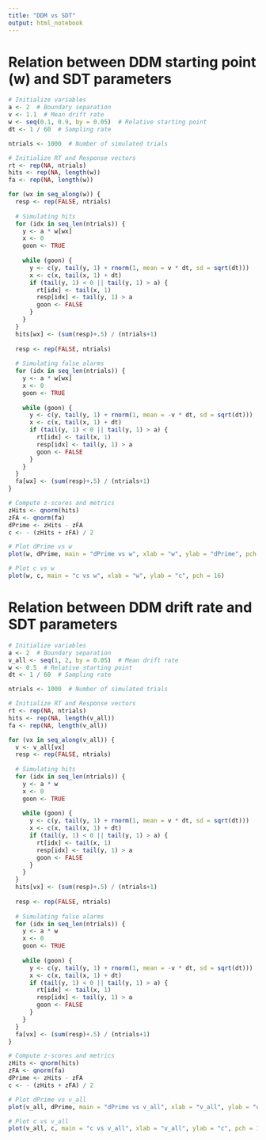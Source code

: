 ---
title: "DDM vs SDT"
output: html_notebook
---

# Relation between DDM starting point (w) and SDT parameters

```{r}
# Initialize variables
a <- 2  # Boundary separation
v <- 1.1  # Mean drift rate
w <- seq(0.1, 0.9, by = 0.05)  # Relative starting point
dt <- 1 / 60  # Sampling rate

ntrials <- 1000  # Number of simulated trials

# Initialize RT and Response vectors
rt <- rep(NA, ntrials)
hits <- rep(NA, length(w))
fa <- rep(NA, length(w))

for (wx in seq_along(w)) {
  resp <- rep(FALSE, ntrials)
  
  # Simulating hits
  for (idx in seq_len(ntrials)) {
    y <- a * w[wx]
    x <- 0
    goon <- TRUE
    
    while (goon) {
      y <- c(y, tail(y, 1) + rnorm(1, mean = v * dt, sd = sqrt(dt)))
      x <- c(x, tail(x, 1) + dt)
      if (tail(y, 1) < 0 || tail(y, 1) > a) {
        rt[idx] <- tail(x, 1)
        resp[idx] <- tail(y, 1) > a
        goon <- FALSE
      }
    }
  }
  hits[wx] <- (sum(resp)+.5) / (ntrials+1)
  
  resp <- rep(FALSE, ntrials)
  
  # Simulating false alarms
  for (idx in seq_len(ntrials)) {
    y <- a * w[wx]
    x <- 0
    goon <- TRUE
    
    while (goon) {
      y <- c(y, tail(y, 1) + rnorm(1, mean = -v * dt, sd = sqrt(dt)))
      x <- c(x, tail(x, 1) + dt)
      if (tail(y, 1) < 0 || tail(y, 1) > a) {
        rt[idx] <- tail(x, 1)
        resp[idx] <- tail(y, 1) > a
        goon <- FALSE
      }
    }
  }
  fa[wx] <- (sum(resp)+.5) / (ntrials+1)
}

# Compute z-scores and metrics
zHits <- qnorm(hits)
zFA <- qnorm(fa)
dPrime <- zHits - zFA
c <- - (zHits + zFA) / 2

# Plot dPrime vs w
plot(w, dPrime, main = "dPrime vs w", xlab = "w", ylab = "dPrime", pch = 16)

# Plot c vs w
plot(w, c, main = "c vs w", xlab = "w", ylab = "c", pch = 16)

```

# Relation between DDM drift rate and SDT parameters

```{r}
# Initialize variables
a <- 2  # Boundary separation
v_all <- seq(1, 2, by = 0.05)  # Mean drift rate
w <- 0.5  # Relative starting point
dt <- 1 / 60  # Sampling rate

ntrials <- 1000  # Number of simulated trials

# Initialize RT and Response vectors
rt <- rep(NA, ntrials)
hits <- rep(NA, length(v_all))
fa <- rep(NA, length(v_all))

for (vx in seq_along(v_all)) {
  v <- v_all[vx]
  resp <- rep(FALSE, ntrials)
  
  # Simulating hits
  for (idx in seq_len(ntrials)) {
    y <- a * w
    x <- 0
    goon <- TRUE
    
    while (goon) {
      y <- c(y, tail(y, 1) + rnorm(1, mean = v * dt, sd = sqrt(dt)))
      x <- c(x, tail(x, 1) + dt)
      if (tail(y, 1) < 0 || tail(y, 1) > a) {
        rt[idx] <- tail(x, 1)
        resp[idx] <- tail(y, 1) > a
        goon <- FALSE
      }
    }
  }
  hits[vx] <- (sum(resp)+.5) / (ntrials+1)
  
  resp <- rep(FALSE, ntrials)
  
  # Simulating false alarms
  for (idx in seq_len(ntrials)) {
    y <- a * w
    x <- 0
    goon <- TRUE
    
    while (goon) {
      y <- c(y, tail(y, 1) + rnorm(1, mean = -v * dt, sd = sqrt(dt)))
      x <- c(x, tail(x, 1) + dt)
      if (tail(y, 1) < 0 || tail(y, 1) > a) {
        rt[idx] <- tail(x, 1)
        resp[idx] <- tail(y, 1) > a
        goon <- FALSE
      }
    }
  }
  fa[vx] <- (sum(resp)+.5) / (ntrials+1)
}

# Compute z-scores and metrics
zHits <- qnorm(hits)
zFA <- qnorm(fa)
dPrime <- zHits - zFA
c <- - (zHits + zFA) / 2

# Plot dPrime vs v_all
plot(v_all, dPrime, main = "dPrime vs v_all", xlab = "v_all", ylab = "dPrime", pch = 16)

# Plot c vs v_all
plot(v_all, c, main = "c vs v_all", xlab = "v_all", ylab = "c", pch = 16)

```
